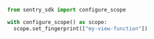```python
from sentry_sdk import configure_scope

with configure_scope() as scope:
  scope.set_fingerprint(["my-view-function"])
```
